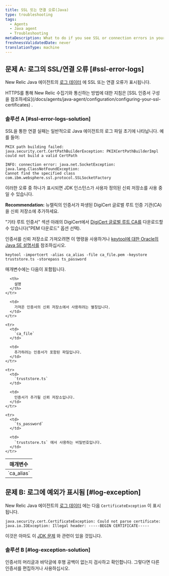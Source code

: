 ```yaml
---
title: SSL 또는 연결 오류(Java)
type: troubleshooting
tags:
  - Agents
  - Java agent
  - Troubleshooting
metaDescription: What to do if you see SSL or connection errors in your New Relic Java app's logs.
freshnessValidatedDate: never
translationType: machine
---
```


## 문제 A: 로그의 SSL/연결 오류 [#ssl-error-logs]

New Relic Java 에이전트의 [로그 데이터](/docs/agents/java-agent/troubleshooting/generate-debug-logs-troubleshooting-java) 에 SSL 또는 연결 오류가 표시됩니다.

<Callout variant="tip">
  HTTPS를 통해 New Relic 수집기와 통신하는 방법에 대한 지침은 [SSL 인증서 구성을 참조하세요](/docs/agents/java-agent/configuration/configuring-your-ssl-certificates) .
</Callout>

### 솔루션 A [#ssl-error-logs-solution]

SSL을 통한 연결 실패는 일반적으로 Java 에이전트의 로그 파일 초기에 나타납니다. 예를 들어:

```
PKIX path building failed: java.security.cert.CertPathBuilderException: PKIXCertPathBuilderImpl could not build a valid CertPath
```

```
INFO: connection error: java.net.SocketException: java.lang.ClassNotFoundException: 
Cannot find the specified class com.ibm.websphere.ssl.protocol.SSLSocketFactory
```

이러한 오류 중 하나가 표시되면 JDK 인스턴스가 사용자 정의된 신뢰 저장소를 사용 중일 수 있습니다.

<DNT>**Recommendation:**</DNT> 뉴렐릭의 인증서가 파생된 DigiCert 글로벌 루트 인증 기관(CA)을 신뢰 저장소에 추가하세요.

"기타 루트 인증서" 섹션 아래의 DigiCert에서 [DigiCert 글로벌 루트 CA를](https://www.digicert.com/kb/digicert-root-certificates.htm) 다운로드할 수 있습니다("PEM 다운로드" 옵션 선택).

인증서를 신뢰 저장소로 가져오려면 이 명령을 사용하거나 [keytool에 대한 Oracle의 Java SE 설명서를](https://docs.oracle.com/javase/6/docs/technotes/tools/solaris/keytool.html) 참조하십시오.

```
keytool -importcert -alias ca_alias -file ca_file.pem -keystore truststore.ts -storepass ts_password
```

매개변수에는 다음이 포함됩니다.

<table>
  <thead>
    <tr>
      <th>
        매개변수
      </th>

      <th>
        설명
      </th>
    </tr>
  </thead>

  <tbody>
    <tr>
      <td>
        `ca_alias`
      </td>

      <td>
        가져온 인증서의 신뢰 저장소에서 사용하려는 별칭입니다.
      </td>
    </tr>

    <tr>
      <td>
        `ca_file`
      </td>

      <td>
        추가하려는 인증서가 포함된 파일입니다.
      </td>
    </tr>

    <tr>
      <td>
        `truststore.ts`
      </td>

      <td>
        인증서가 추가될 신뢰 저장소입니다.
      </td>
    </tr>

    <tr>
      <td>
        `ts_password`
      </td>

      <td>
        `truststore.ts` 에서 사용하는 비밀번호입니다.
      </td>
    </tr>
  </tbody>
</table>

## 문제 B: 로그에 예외가 표시됨 [#log-exception]

New Relic Java 에이전트의 [로그 데이터](/docs/agents/java-agent/troubleshooting/generate-debug-logs-troubleshooting-java) 에는 다음 `CertificateException` 이 표시됩니다.

```
java.security.cert.CertificateException: Could not parse certificate: java.io.IOException: Illegal header: -----BEGIN CERTIFICATE-----
```

이것은 아마도 이 [JDK 문제](https://bugs.openjdk.java.net/browse/JDK-8208602) 와 관련이 있을 것입니다.

### 솔루션 B [#log-exception-solution]

인증서의 머리글과 바닥글에 후행 공백이 없는지 검사하고 확인합니다. 그렇다면 다른 인증서를 편집하거나 사용하십시오.